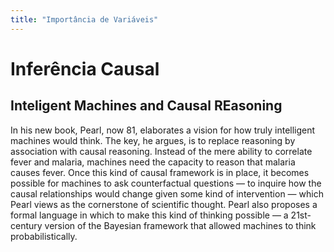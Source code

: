 ```yaml
---
title: "Importância de Variáveis"
---
```


# Inferência Causal

## Inteligent Machines and Causal REasoning

In his new book, Pearl, now 81, elaborates a vision for how truly intelligent machines would think. The key, he argues, is to replace reasoning by association with causal reasoning. Instead of the mere ability to correlate fever and malaria, machines need the capacity to reason that malaria causes fever. Once this kind of causal framework is in place, it becomes possible for machines to ask counterfactual questions — to inquire how the causal relationships would change given some kind of intervention — which Pearl views as the cornerstone of scientific thought. Pearl also proposes a formal language in which to make this kind of thinking possible — a 21st-century version of the Bayesian framework that allowed machines to think probabilistically.